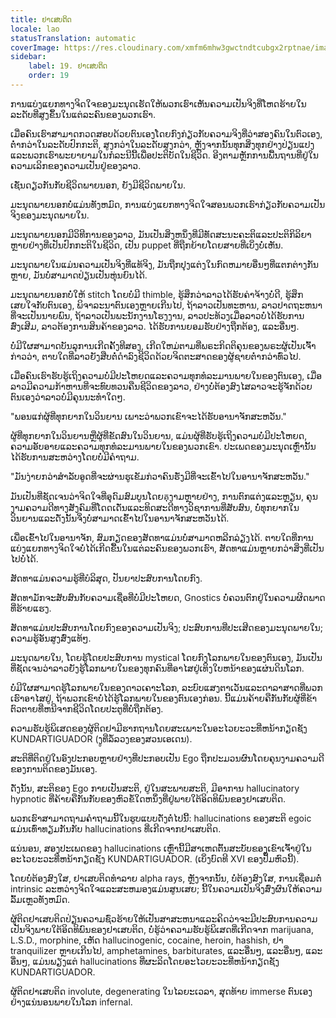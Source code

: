 ```yaml
---
title: ຢາເສບຕິດ
locale: lao
statusTranslation: automatic
coverImage: https://res.cloudinary.com/xmfm6mhw3gwctndtcubgx2rptnae/image/upload/v1741354419/small_cover_la_gran_rebelion_28716e29d2.webp
sidebar:
    label: 19. ຢາເສບຕິດ
    order: 19
---
```

ການແບ່ງແຍກທາງຈິດໃຈຂອງມະນຸດເຮັດໃຫ້ພວກເຮົາເຫັນຄວາມເປັນຈິງທີ່ໂຫດຮ້າຍໃນລະດັບທີ່ສູງຂຶ້ນໃນແຕ່ລະຄົນຂອງພວກເຮົາ.

ເມື່ອຄົນເຮົາສາມາດກວດສອບດ້ວຍຕົນເອງໂດຍກົງກ່ຽວກັບຄວາມຈິງທີ່ວ່າສອງຄົນໃນຕົວເອງ, ຕ່ໍາກວ່າໃນລະດັບປົກກະຕິ, ສູງກວ່າໃນລະດັບສູງກວ່າ, ຫຼັງຈາກນັ້ນທຸກສິ່ງທຸກຢ່າງປ່ຽນແປງແລະພວກເຮົາພະຍາຍາມໃນກໍລະນີນີ້ເພື່ອປະຕິບັດໃນຊີວິດ. ອີງຕາມຫຼັກການພື້ນຖານທີ່ຢູ່ໃນຄວາມເລິກຂອງຄວາມເປັນຢູ່ຂອງລາວ.

ເຊັ່ນດຽວກັນກັບຊີວິດພາຍນອກ, ຍັງມີຊີວິດພາຍໃນ.

ມະນຸດພາຍນອກບໍ່ແມ່ນທັງຫມົດ, ການແບ່ງແຍກທາງຈິດໃຈສອນພວກເຮົາກ່ຽວກັບຄວາມເປັນຈິງຂອງມະນຸດພາຍໃນ.

ມະນຸດພາຍນອກມີວິທີການຂອງລາວ, ມັນເປັນສິ່ງຫນຶ່ງທີ່ມີທັດສະນະຄະຕິແລະປະຕິກິລິຍາຫຼາຍຢ່າງທີ່ເປັນປົກກະຕິໃນຊີວິດ, ເປັນ puppet ທີ່ຖືກຍ້າຍໂດຍສາຍທີ່ເບິ່ງບໍ່ເຫັນ.

ມະນຸດພາຍໃນແມ່ນຄວາມເປັນຈິງທີ່ແທ້ຈິງ, ມັນຖືກປຸງແຕ່ງໃນກົດຫມາຍອື່ນໆທີ່ແຕກຕ່າງກັນຫຼາຍ, ມັນບໍ່ສາມາດປ່ຽນເປັນຫຸ່ນຍົນໄດ້.

ມະນຸດພາຍນອກບໍ່ໃຫ້ stitch ໂດຍບໍ່ມີ thimble, ຮູ້ສຶກວ່າລາວໄດ້ຮັບຄ່າຈ້າງບໍ່ດີ, ຮູ້ສຶກເສຍໃຈກັບຕົນເອງ, ພິຈາລະນາຕົນເອງຫຼາຍເກີນໄປ, ຖ້າລາວເປັນທະຫານ, ລາວປາດຖະຫນາທີ່ຈະເປັນນາຍພົນ, ຖ້າລາວເປັນພະນັກງານໂຮງງານ, ລາວປະທ້ວງເມື່ອລາວບໍ່ໄດ້ຮັບການສົ່ງເສີມ, ລາວຕ້ອງການສິນຄ້າຂອງລາວ. ໄດ້ຮັບການຍອມຮັບຢ່າງຖືກຕ້ອງ, ແລະອື່ນໆ.

ບໍ່ມີໃຜສາມາດບັນລຸການເກີດຄັ້ງທີສອງ, ເກີດໃຫມ່ຕາມທີ່ພຣະກິດຕິຄຸນຂອງພຣະຜູ້ເປັນເຈົ້າກ່າວວ່າ, ຕາບໃດທີ່ລາວຍັງສືບຕໍ່ດໍາລົງຊີວິດດ້ວຍຈິດຕະສາດຂອງຜູ້ຊາຍຕ່ໍາກວ່າທົ່ວໄປ.

ເມື່ອຄົນເຮົາຮັບຮູ້ເຖິງຄວາມບໍ່ມີປະໂຫຍດແລະຄວາມທຸກທໍລະມານພາຍໃນຂອງຕົນເອງ, ເມື່ອລາວມີຄວາມກ້າຫານທີ່ຈະທົບທວນຄືນຊີວິດຂອງລາວ, ຢ່າງບໍ່ຕ້ອງສົງໄສລາວຈະຮູ້ຈັກດ້ວຍຕົນເອງວ່າລາວບໍ່ມີຄຸນນະທໍາໃດໆ.

"ພອນແກ່ຜູ້ທີ່ທຸກຍາກໃນວິນຍານ ເພາະວ່າພວກເຂົາຈະໄດ້ຮັບອານາຈັກສະຫວັນ."

ຜູ້ທີ່ທຸກຍາກໃນວິນຍານຫຼືຜູ້ທີ່ຂັດສົນໃນວິນຍານ, ແມ່ນຜູ້ທີ່ຮັບຮູ້ເຖິງຄວາມບໍ່ມີປະໂຫຍດ, ຄວາມອັບອາຍແລະຄວາມທຸກທໍລະມານພາຍໃນຂອງພວກເຂົາ. ປະເພດຂອງມະນຸດເຫຼົ່ານັ້ນໄດ້ຮັບການສະຫວ່າງໂດຍບໍ່ມີຄໍາຖາມ.

"ມັນງ່າຍກວ່າສໍາລັບອູດທີ່ຈະຜ່ານຮູເຂັມກ່ວາຄົນຮັ່ງມີທີ່ຈະເຂົ້າໄປໃນອານາຈັກສະຫວັນ."

ມັນເປັນທີ່ຊັດເຈນວ່າຈິດໃຈທີ່ອຸດົມສົມບູນໂດຍគុງາມຫຼາຍຢ່າງ, ການຕົກແຕ່ງແລະຫຼຽນ, ຄຸນງາມຄວາມດີທາງສັງຄົມທີ່ໂດດເດັ່ນແລະທິດສະດີທາງວິຊາການທີ່ສັບສົນ, ບໍ່ທຸກຍາກໃນວິນຍານແລະດັ່ງນັ້ນຈິ່ງບໍ່ສາມາດເຂົ້າໄປໃນອານາຈັກສະຫວັນໄດ້.

ເພື່ອເຂົ້າໄປໃນອານາຈັກ, ສົມກຽດຂອງສັດທາແມ່ນບໍ່ສາມາດຫລີກລ່ຽງໄດ້. ຕາບໃດທີ່ການແບ່ງແຍກທາງຈິດໃຈບໍ່ໄດ້ເກີດຂື້ນໃນແຕ່ລະຄົນຂອງພວກເຮົາ, ສັດທາແມ່ນຫຼາຍກວ່າສິ່ງທີ່ເປັນໄປບໍ່ໄດ້.

ສັດທາແມ່ນຄວາມຮູ້ທີ່ບໍລິສຸດ, ປັນຍາປະສົບການໂດຍກົງ.

ສັດທາມັກຈະສັບສົນກັບຄວາມເຊື່ອທີ່ບໍ່ມີປະໂຫຍດ, Gnostics ບໍ່ຄວນຕົກຢູ່ໃນຄວາມຜິດພາດທີ່ຮ້າຍແຮງ.

ສັດທາແມ່ນປະສົບການໂດຍກົງຂອງຄວາມເປັນຈິງ; ປະສົບການທີ່ປະເສີດຂອງມະນຸດພາຍໃນ; ຄວາມຮູ້ອັນສູງສົ່ງແທ້ໆ.

ມະນຸດພາຍໃນ, ໂດຍຮູ້ໂດຍປະສົບການ mystical ໂດຍກົງໂລກພາຍໃນຂອງຕົນເອງ, ມັນເປັນທີ່ຊັດເຈນວ່າລາວຍັງຮູ້ໂລກພາຍໃນຂອງທຸກຄົນທີ່ອາໄສຢູ່ເທິງໃບຫນ້າຂອງແຜ່ນດິນໂລກ.

ບໍ່ມີໃຜສາມາດຮູ້ໂລກພາຍໃນຂອງດາວເຄາະໂລກ, ລະບົບແສງຕາເວັນແລະດາລາສາດທີ່ພວກເຮົາອາໄສຢູ່, ຖ້າພວກເຂົາບໍ່ໄດ້ຮູ້ໂລກພາຍໃນຂອງຕົນເອງກ່ອນ. ນີ້ແມ່ນຄ້າຍຄືກັນກັບຜູ້ທີ່ຂ້າຕົວຕາຍທີ່ຫນີຈາກຊີວິດໂດຍປະຕູທີ່ບໍ່ຖືກຕ້ອງ.

ຄວາມຮັບຮູ້ພິເສດຂອງຜູ້ຕິດຢາມີຮາກຖານໂດຍສະເພາະໃນອະໄວຍະວະທີ່ຫນ້າກຽດຊັງ KUNDARTIGUADOR (ງູທີ່ລໍ້ລວງຂອງສວນເອເດນ).

ສະຕິທີ່ຕິດຢູ່ໃນອົງປະກອບຫຼາຍຢ່າງທີ່ປະກອບເປັນ Ego ຖືກປະມວນຜົນໂດຍຄຸນງາມຄວາມດີຂອງການຕິດຂອງມັນເອງ.

ດັ່ງນັ້ນ, ສະຕິຂອງ Ego ກາຍເປັນສະຕິ, ຢູ່ໃນສະພາບສະຕິ, ມີອາການ hallucinatory hypnotic ທີ່ຄ້າຍຄືກັນກັບຂອງຫົວຂໍ້ໃດຫນຶ່ງທີ່ຢູ່ພາຍໃຕ້ອິດທິພົນຂອງຢາເສບຕິດ.

ພວກເຮົາສາມາດຖາມຄໍາຖາມນີ້ໃນຮູບແບບດັ່ງຕໍ່ໄປນີ້: hallucinations ຂອງສະຕິ egoic ແມ່ນເທົ່າທຽມກັນກັບ hallucinations ທີ່ເກີດຈາກຢາເສບຕິດ.

ແນ່ນອນ, ສອງປະເພດຂອງ hallucinations ເຫຼົ່ານີ້ມີສາເຫດຕົ້ນສະບັບຂອງເຂົາເຈົ້າຢູ່ໃນອະໄວຍະວະທີ່ຫນ້າກຽດຊັງ KUNDARTIGUADOR. (ເບິ່ງບົດທີ XVI ຂອງປຶ້ມຫົວນີ້).

ໂດຍບໍ່ຕ້ອງສົງໃສ, ຢາເສບຕິດທໍາລາຍ alpha rays, ຫຼັງຈາກນັ້ນ, ບໍ່ຕ້ອງສົງໃສ, ການເຊື່ອມຕໍ່ intrinsic ລະຫວ່າງຈິດໃຈແລະສະຫມອງແມ່ນສູນເສຍ; ນີ້ໃນຄວາມເປັນຈິງສົ່ງຜົນໃຫ້ຄວາມລົ້ມເຫຼວທັງຫມົດ.

ຜູ້ຕິດຢາເສບຕິດປ່ຽນຄວາມຊົ່ວຮ້າຍໃຫ້ເປັນສາສະຫນາແລະຄິດວ່າຈະມີປະສົບການຄວາມເປັນຈິງພາຍໃຕ້ອິດທິພົນຂອງຢາເສບຕິດ, ບໍ່ຮູ້ວ່າຄວາມຮັບຮູ້ພິເສດທີ່ເກີດຈາກ marijuana, L.S.D., morphine, ເຫັດ hallucinogenic, cocaine, heroin, hashish, ຢາ tranquilizer ຫຼາຍເກີນໄປ, amphetamines, barbiturates, ແລະອື່ນໆ, ແລະອື່ນໆ, ແລະອື່ນໆ, ແມ່ນພຽງແຕ່ hallucinations ທີ່ຜະລິດໂດຍອະໄວຍະວະທີ່ຫນ້າກຽດຊັງ KUNDARTIGUADOR.

ຜູ້ຕິດຢາເສບຕິດ involute, degenerating ໃນໄລຍະເວລາ, ສຸດທ້າຍ immerse ຕົນເອງຢ່າງແນ່ນອນພາຍໃນໂລກ infernal.

